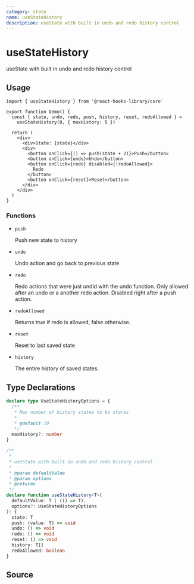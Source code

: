```yaml
---
category: state
name: useStateHistory
description: useState with built in undo and redo history control
---
```



<Playground>
  <Demo />
</Playground>

# useStateHistory

useState with built in undo and redo history control

## Usage

```tsx
import { useStateHistory } from '@react-hooks-library/core'

export function Demo() {
  const { state, undo, redo, push, history, reset, redoAllowed } =
    useStateHistory(0, { maxHistory: 5 })

  return (
    <div>
      <div>State: {state}</div>
      <div>
        <button onClick={() => push(state + 2)}>Push</button>
        <button onClick={undo}>Undo</button>
        <button onClick={redo} disabled={!redoAllowed}>
          Redo
        </button>
        <button onClick={reset}>Reset</button>
      </div>
    </div>
  )
}
```

### Functions

- `push`

  Push new state to history

- `undo`

  Undo action and go back to previous state

- `redo`

  Redo actions that were just undid with the undo function.
  Only allowed after an undo or a another redo action.
  Disabled right after a push action.

- `redoAllowed`

  Returns true if redo is allowed, false otherwise.

- `reset`

  Reset to last saved state

- `history`

  The entire history of saved states.

## Type Declarations

```typescript
declare type UseStateHistoryOptions = {
  /**
   * Max number of history states to be stores
   *
   * @default 10
   */
  maxHistory?: number
}

/**
 *
 * useState with built in undo and redo history control
 *
 * @param defaultValue
 * @param options
 * @returns
 */
declare function useStateHistory<T>(
  defaultValue: T | (() => T),
  options?: UseStateHistoryOptions
): {
  state: T
  push: (value: T) => void
  undo: () => void
  redo: () => void
  reset: () => void
  history: T[]
  redoAllowed: boolean
}
```

## Source

<Source name="useStateHistory" pkg="core" />
